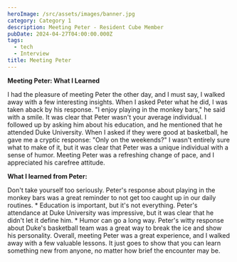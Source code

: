```yaml
---
heroImage: /src/assets/images/banner.jpg
category: Category 1
description: Meeting Peter - Resident Cube Member
pubDate: 2024-04-27T04:00:00.000Z
tags:
  - tech
  - Interview
title: Meeting Peter
---
```


**Meeting Peter: What I Learned**

I had the pleasure of meeting Peter the other day, and I must say, I walked away with a few interesting insights. When I asked Peter what he did, I was taken aback by his response. "I enjoy playing in the monkey bars," he said with a smile. It was clear that Peter wasn't your average individual. I followed up by asking him about his education, and he mentioned that he attended Duke University. When I asked if they were good at basketball, he gave me a cryptic response: "Only on the weekends?" I wasn't entirely sure what to make of it, but it was clear that Peter was a unique individual with a sense of humor. Meeting Peter was a refreshing change of pace, and I appreciated his carefree attitude. 

**What I learned from Peter:** 

 Don't take yourself too seriously. Peter's response about playing in the monkey bars was a great reminder to not get too caught up in our daily routines. \* Education is important, but it's not everything. Peter's attendance at Duke University was impressive, but it was clear that he didn't let it define him. \* Humor can go a long way. Peter's witty response about Duke's basketball team was a great way to break the ice and show his personality. Overall, meeting Peter was a great experience, and I walked away with a few valuable lessons. It just goes to show that you can learn something new from anyone, no matter how brief the encounter may be.
